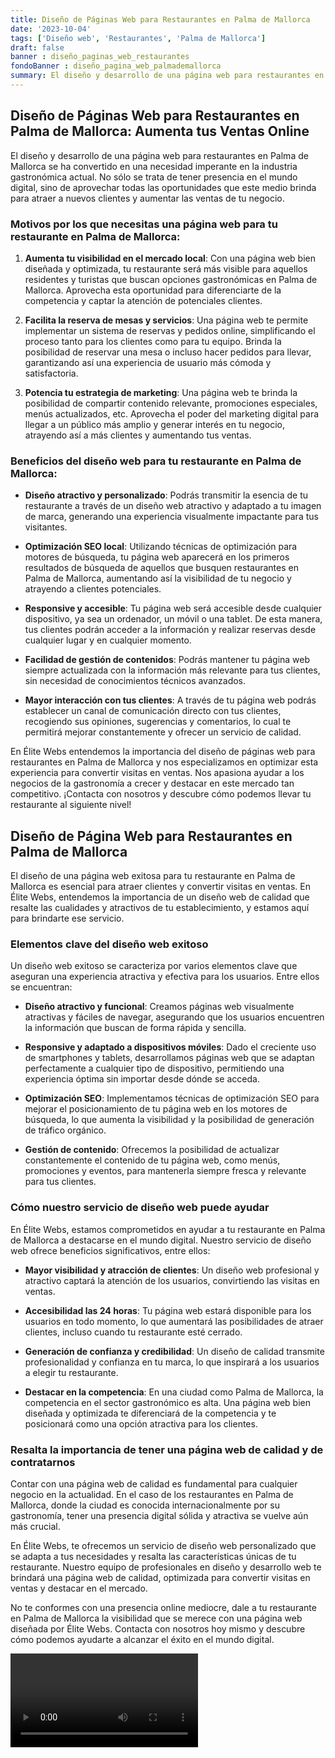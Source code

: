 ```yaml
---
title: Diseño de Páginas Web para Restaurantes en Palma de Mallorca
date: '2023-10-04'
tags: ['Diseño web', 'Restaurantes', 'Palma de Mallorca']
draft: false
banner : diseño_paginas_web_restaurantes
fondoBanner : diseño_pagina_web_palmademallorca
summary: El diseño y desarrollo de una página web para restaurantes en Palma de Mallorca se ha convertido en una necesidad imperante en la industria gastronómica actual. No sólo se trata de tener presencia en el mundo digital, sino de aprovechar todas las oportunidades que este medio brinda para atraer a nuevos clientes y aumentar las ventas de tu negocio.
---
```


## **Diseño de Páginas Web para Restaurantes en Palma de Mallorca: Aumenta tus Ventas Online**

El diseño y desarrollo de una página web para restaurantes en Palma de Mallorca se ha convertido en una necesidad imperante en la industria gastronómica actual. No sólo se trata de tener presencia en el mundo digital, sino de aprovechar todas las oportunidades que este medio brinda para atraer a nuevos clientes y aumentar las ventas de tu negocio.

### **Motivos por los que necesitas una página web para tu restaurante en Palma de Mallorca:**

1. **Aumenta tu visibilidad en el mercado local**: Con una página web bien diseñada y optimizada, tu restaurante será más visible para aquellos residentes y turistas que buscan opciones gastronómicas en Palma de Mallorca. Aprovecha esta oportunidad para diferenciarte de la competencia y captar la atención de potenciales clientes.

2. **Facilita la reserva de mesas y servicios**: Una página web te permite implementar un sistema de reservas y pedidos online, simplificando el proceso tanto para los clientes como para tu equipo. Brinda la posibilidad de reservar una mesa o incluso hacer pedidos para llevar, garantizando así una experiencia de usuario más cómoda y satisfactoria.

3. **Potencia tu estrategia de marketing**: Una página web te brinda la posibilidad de compartir contenido relevante, promociones especiales, menús actualizados, etc. Aprovecha el poder del marketing digital para llegar a un público más amplio y generar interés en tu negocio, atrayendo así a más clientes y aumentando tus ventas.

### **Beneficios del diseño web para tu restaurante en Palma de Mallorca:**

- **Diseño atractivo y personalizado**: Podrás transmitir la esencia de tu restaurante a través de un diseño web atractivo y adaptado a tu imagen de marca, generando una experiencia visualmente impactante para tus visitantes.

- **Optimización SEO local**: Utilizando técnicas de optimización para motores de búsqueda, tu página web aparecerá en los primeros resultados de búsqueda de aquellos que busquen restaurantes en Palma de Mallorca, aumentando así la visibilidad de tu negocio y atrayendo a clientes potenciales.

- **Responsive y accesible**: Tu página web será accesible desde cualquier dispositivo, ya sea un ordenador, un móvil o una tablet. De esta manera, tus clientes podrán acceder a la información y realizar reservas desde cualquier lugar y en cualquier momento.

- **Facilidad de gestión de contenidos**: Podrás mantener tu página web siempre actualizada con la información más relevante para tus clientes, sin necesidad de conocimientos técnicos avanzados.

- **Mayor interacción con tus clientes**: A través de tu página web podrás establecer un canal de comunicación directo con tus clientes, recogiendo sus opiniones, sugerencias y comentarios, lo cual te permitirá mejorar constantemente y ofrecer un servicio de calidad.

En Élite Webs entendemos la importancia del diseño de páginas web para restaurantes en Palma de Mallorca y nos especializamos en optimizar esta experiencia para convertir visitas en ventas. Nos apasiona ayudar a los negocios de la gastronomía a crecer y destacar en este mercado tan competitivo. ¡Contacta con nosotros y descubre cómo podemos llevar tu restaurante al siguiente nivel!

<GifSeo />

<Cta />

## **Diseño de Página Web para Restaurantes en Palma de Mallorca**

El diseño de una página web exitosa para tu restaurante en Palma de Mallorca es esencial para atraer clientes y convertir visitas en ventas. En Élite Webs, entendemos la importancia de un diseño web de calidad que resalte las cualidades y atractivos de tu establecimiento, y estamos aquí para brindarte ese servicio.

### **Elementos clave del diseño web exitoso**

Un diseño web exitoso se caracteriza por varios elementos clave que aseguran una experiencia atractiva y efectiva para los usuarios. Entre ellos se encuentran:

- **Diseño atractivo y funcional**: Creamos páginas web visualmente atractivas y fáciles de navegar, asegurando que los usuarios encuentren la información que buscan de forma rápida y sencilla.

- **Responsive y adaptado a dispositivos móviles**: Dado el creciente uso de smartphones y tablets, desarrollamos páginas web que se adaptan perfectamente a cualquier tipo de dispositivo, permitiendo una experiencia óptima sin importar desde dónde se acceda.

- **Optimización SEO**: Implementamos técnicas de optimización SEO para mejorar el posicionamiento de tu página web en los motores de búsqueda, lo que aumenta la visibilidad y la posibilidad de generación de tráfico orgánico.

- **Gestión de contenido**: Ofrecemos la posibilidad de actualizar constantemente el contenido de tu página web, como menús, promociones y eventos, para mantenerla siempre fresca y relevante para tus clientes.

### **Cómo nuestro servicio de diseño web puede ayudar**

En Élite Webs, estamos comprometidos en ayudar a tu restaurante en Palma de Mallorca a destacarse en el mundo digital. Nuestro servicio de diseño web ofrece beneficios significativos, entre ellos:

- **Mayor visibilidad y atracción de clientes**: Un diseño web profesional y atractivo captará la atención de los usuarios, convirtiendo las visitas en ventas.

- **Accesibilidad las 24 horas**: Tu página web estará disponible para los usuarios en todo momento, lo que aumentará las posibilidades de atraer clientes, incluso cuando tu restaurante esté cerrado.

- **Generación de confianza y credibilidad**: Un diseño de calidad transmite profesionalidad y confianza en tu marca, lo que inspirará a los usuarios a elegir tu restaurante.

- **Destacar en la competencia**: En una ciudad como Palma de Mallorca, la competencia en el sector gastronómico es alta. Una página web bien diseñada y optimizada te diferenciará de la competencia y te posicionará como una opción atractiva para los clientes.

### **Resalta la importancia de tener una página web de calidad y de contratarnos**

Contar con una página web de calidad es fundamental para cualquier negocio en la actualidad. En el caso de los restaurantes en Palma de Mallorca, donde la ciudad es conocida internacionalmente por su gastronomía, tener una presencia digital sólida y atractiva se vuelve aún más crucial.

En Élite Webs, te ofrecemos un servicio de diseño web personalizado que se adapta a tus necesidades y resalta las características únicas de tu restaurante. Nuestro equipo de profesionales en diseño y desarrollo web te brindará una página web de calidad, optimizada para convertir visitas en ventas y destacar en el mercado.

No te conformes con una presencia online mediocre, dale a tu restaurante en Palma de Mallorca la visibilidad que se merece con una página web diseñada por Élite Webs. Contacta con nosotros hoy mismo y descubre cómo podemos ayudarte a alcanzar el éxito en el mundo digital.

<Video />

<CtaBot job='Restaurantes' city='Palma de Mallorca'/>

<Gmaps query='Palma de Mallorca+españa+maps' />